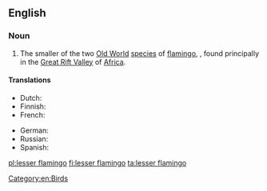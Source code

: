 ==English==
{{rfi}}
{{wikipedia}}
{{wikispecies|Phoenicopterus minor}}
===Noun===
{{en-noun|head=[[lesser]] [[flamingo]]}}

# The smaller of the two [[Old World]] [[species]] of [[flamingo]], {{taxlink|Phoenicopterus minor|species|noshow=1}}, found principally in the [[Great Rift Valley]] of [[Africa]].

====Translations====
{{trans-top|the smaller of the two old world species of flamingo}}
* Dutch: {{t|nl|dwergflamingo|m}}
* Finnish: {{t+|fi|pikkuflamingo}}
* French: {{t+|fr|flamant nain|m}}
{{trans-mid}}
* German: {{t|de|Zwergflamingo}}
* Russian: {{t|ru|малый фламинго|m|sc=Cyrl}}
* Spanish: {{t|es|flamenco enano|m}}
{{trans-bottom}}

[[Category:en:Birds]]

[[pl:lesser flamingo]]
[[fi:lesser flamingo]]
[[ta:lesser flamingo]]